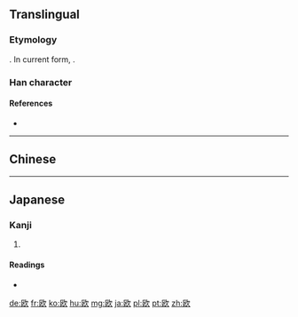 {{also|歐}}
==Translingual==
{{stroke order|strokes=8}}

===Etymology===
{{Han simp|歐|f=區|t=区}}. In current form, {{Han compound|区|欠|ls=psc|c1=p|c2=s}}.

===Han character===
{{Han char|rn=76|rad=欠|as=04|sn=8|four=|canj=尸大弓人 (SKNO)}}

====References====
* {{Han ref|kx=0566.181|dkj=16024|dj=0955.070|hdz=32135.040|uh=6B27|ud=27431}}

----

==Chinese==
{{zh-see|歐}}

----

==Japanese==

===Kanji===
{{ja-kanji|grade=c|rs=欠04|style=s|kyu=歐}}

# {{defn|lang=ja|sort=欠04}}

====Readings====
* {{ja-readings|goon=[[う]] (u)|kanon=[[おう]] (ō)|kun=[[はく]] (haku), [[うたう]] (utau)}}

[[de:欧]]
[[fr:欧]]
[[ko:欧]]
[[hu:欧]]
[[mg:欧]]
[[ja:欧]]
[[pl:欧]]
[[pt:欧]]
[[zh:欧]]